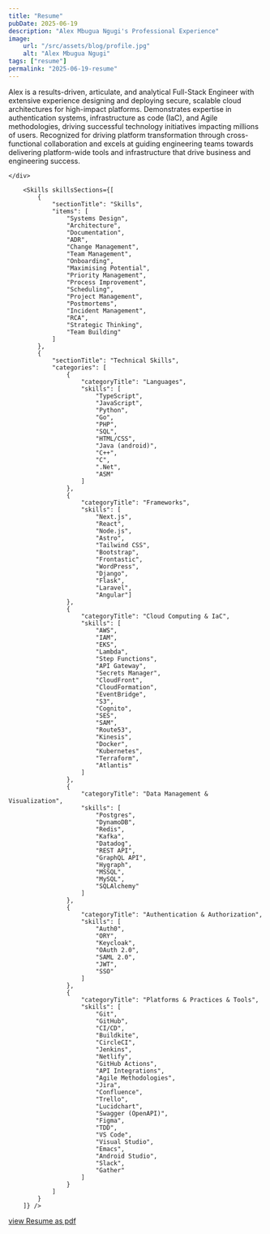 ```yaml
---
title: "Resume"
pubDate: 2025-06-19
description: "Alex Mbugua Ngugi's Professional Experience"
image:
    url: "/src/assets/blog/profile.jpg"
    alt: "Alex Mbugua Ngugi"
tags: ["resume"]
permalink: "2025-06-19-resume"
---
```



<BlogLayout
    title={frontmatter.title}
    description={frontmatter.description}
    image={frontmatter.image.url}
    alt={frontmatter.image.alt}
    date={(frontmatter.pubDate).toString().slice(0,10)}
    tags={frontmatter.tags}
    currentPost={frontmatter.permalink}>

Alex is a results-driven, articulate, and analytical Full-Stack Engineer with extensive experience designing and deploying secure, scalable cloud architectures for high-impact platforms.
Demonstrates expertise in authentication systems, infrastructure as code (IaC), and Agile methodologies, driving successful technology initiatives impacting millions of users.
Recognized for driving platform transformation through cross-functional collaboration and excels at guiding engineering teams towards delivering platform-wide tools and infrastructure that drive business and engineering success.

<div class="grid grid-cols-1 lg:grid-cols-3 gap-8">
    <div class="lg:col-span-2">
        <Timeline sections={[
            {
                "sectionTitle": "Professional Experience",
                "entries": [
            {
                "title": "Andela",
                "date": "March 2017 - present",
                "descriptions": [
                    `Increased mentorship connections at Andela using Lenken,
                        collaborating in a scrum team of 12 members to
                            build features for mentee-expert developer interactions`,
                    `Delivered major updates, including social login and barcode scanning,
                        on the Andela Resource Tracker android app
                            by leading and mentoring a team of 10 developers`,
                    `Placed on partner 2U, where I have been
                        contributing to delivering learning outcomes to
                            millions of students at scale by collaborating
                                with universities and learning institutions`
                ],
                "moreInformation":
                    `https://client.andela.com/talent/profile/bb851627-af65-4cd9-8abc-be164999b8d1`,
            },
            {
                "title": "2U, Engineer III",
                "date": "Jan 2024 - present",
                "descriptions": [
                    `Collaborated with cross-functional teams,
                        including auth, payments, and platform engineers,
                            to align authentication flows with the
                                broader marketplace transformation strategy`,
                    `Increased transaction completion rate by designing robust
                        authentication flows for the Marketplace Transformation initiative`,
                    `Enabled seamless checkout sessions between edX and Commerce Tools
                        by integrating authentication logic using
                            Next.js (SSR), Netlify, and Frontastic API Hub`,
                    `Secured over 500,000 user sessions per month by
                        enforcing JWT signature verification and
                            managing edge cases such as
                                token expiration and single log-out scenarios`,
                    `Maintained authentication service uptime by
                        deploying and monitoring using Datadog,
                            Frontastic.io, and Humio dashboards`,
                    `Mentored developers and facilitated professional development`
                ],
            },
            {
                "title": "2U, Engineer III",
                "date": "Jan 2023 - Jan 2024",
                "descriptions": [
                    `Enabled secure SSO integration for all enterprise users by
                        designing and deploying a SAML SSO and edX OAuth
                            self-service orchestration API via Auth0`,
                    `Developed API Gateway endpoints and AWS Lambda functions
                        for SSO authentication, serving a user base of
                            more than 200,000 across enterprise clients`,
                    `Achieved a reduction in onboarding time by building a
                        self-service orchestrator, allowing enterprise users
                            to configure SSO independently by automating management tasks`,
                    `Implemented authentication flows to validate user roles
                        and restrict access based on metadata in Auth0 and Cognito`,
                    `Improved OAuth2 connection efficiency for all applications
                        by enhancing the Auth0 Terraform provider to support
                            custom headers by contributing to the open source project`
                ],
            },
            {
                "title": "2U, Engineer III",
                "date": "Jan 2022 - Jan 2023",
                "descriptions": [
                    `Enabled secure access to EDX and GetSmarter
                        by enterprise clients by deploying
                            a federated SSO solution with Auth0`,
                    `Improved B2B authentication flow by
                        centralizing SSO for all client organizations,
                            resulting in an increase in login efficiency`,
                    `Enabled migration of user accounts to Auth0 by implementing
                        user linking between Cognito and Auth0`,
                    `Achieved a reduction in onboarding time for
                        EDX and GetSmarter enterprise clients by
                            collaborating with all cross-functional
                                teams to ensure successful SSO migration`
                ],
            },
            {
                "title": "2U, Engineer II",
                "date": "Jan 2021 - Jan 2022",
                "descriptions": [
                    `Implemented a proxy service for authentication
                        between 2U's degree sites and all
                            internal applications with Auth0,
                                ensuring user data parity during transition from OARS`,
                    `Reduced auth provisioning time for new programs
                        through automation of all
                            Auth0 configurations using Terraform`,
                    `Supported logistration and user management operations
                        by developing and maintaining
                            Lambda functions and serverless services`,
                    `Increased user profile completeness by
                        creating progressive profiling pages for
                            richer data collection across platforms`
                ],
            },
            {
                "title": "2U, Engineer II",
                "date": "Jan 2019 - Jan 2021",
                "descriptions": [
                    `Streamlined asset delivery and reduced deployment times by
                        engineering ViBrAM (Visual Brand Asset Manager),
                            AWS Lambda and Step Functions for
                                seamless asset delivery across all 2U platforms`,
                    `Migrated all branded and brand assets to new infrastructure
                        by implementing Lambda functions that
                            integrated Central Park (new program data entry point),
                                Hygraph (content manager using GraphQL),
                                    and S3 (asset store), ensuring on demand
                                        content delivery to all platforms`,
                    `Improved asset visibility and QA turnaround times
                        for creative teams by collaborating to deliver ViBrAM-UI
                            using Next.js, Material-UI, and Storybook`,
                    `Enabled monitoring by developing CloudWatch and
                        Slack Integrations to ensure ViBrAM system reliability`
                ],
            },
            {
                "title": "2U, Engineer I",
                "date": "Apr 2018 - Jan 2019",
                "descriptions": [
                    `Increased onboarding efficiency by synchronizing
                        100% of all new program fields with Salesforce
                            using the in-house CMS, OARS`,
                    `Reduced UAT times and decreased deploy frequency
                        by ensuring 100% accuracy during all program standup`,
                    `Resolved manual process hurdles,
                        enabling faster deployments by
                            implementing GitHub version control strategies`,
                    `Managed all support tickets, reducing turnaround times
                        by 80% for program updates and enhancements post-launch`
                ],
            }
        ]
    },
    {
        "sectionTitle": "Education",
        "entries": [
            {
                "title": "B.Sc. Information Technology, Jomo Kenyatta University Of Agriculture And Technology",
                "date": "Sept 2012 - Aug 2016",
                "descriptions": [
                    `Second Class Upper Division`,
                    `Majored in Software Engineering`,
                    `Developed a .Net and MSSQL application to streamline
                        procurement management for the
                            Public Procurement Oversight Authority of Kenya`,
                    `Migrated the existing MS Access database to MSSQL,
                        preserving historical records while
                            improving workflow efficiency for
                                procurement management and government tender tracking`
                ],
            }
        ]
    }
]}

> </Timeline>
    </div>

        <Skills skillsSections={[
            {
                "sectionTitle": "Skills",
                "items": [
                    "Systems Design",
                    "Architecture",
                    "Documentation",
                    "ADR",
                    "Change Management",
                    "Team Management",
                    "Onboarding",
                    "Maximising Potential",
                    "Priority Management",
                    "Process Improvement",
                    "Scheduling",
                    "Project Management",
                    "Postmortems",
                    "Incident Management",
                    "RCA",
                    "Strategic Thinking",
                    "Team Building"
                ]
            },
            {
                "sectionTitle": "Technical Skills",
                "categories": [
                    {
                        "categoryTitle": "Languages",
                        "skills": [
                            "TypeScript",
                            "JavaScript",
                            "Python",
                            "Go",
                            "PHP",
                            "SQL",
                            "HTML/CSS",
                            "Java (android)",
                            "C++",
                            "C",
                            ".Net",
                            "ASM"
                        ]
                    },
                    {
                        "categoryTitle": "Frameworks",
                        "skills": [
                            "Next.js",
                            "React",
                            "Node.js",
                            "Astro",
                            "Tailwind CSS",
                            "Bootstrap",
                            "Frontastic",
                            "WordPress",
                            "Django",
                            "Flask",
                            "Laravel",
                            "Angular"]
                    },
                    {
                        "categoryTitle": "Cloud Computing & IaC",
                        "skills": [
                            "AWS",
                            "IAM",
                            "EKS",
                            "Lambda",
                            "Step Functions",
                            "API Gateway",
                            "Secrets Manager",
                            "CloudFront",
                            "CloudFormation",
                            "EventBridge",
                            "S3",
                            "Cognito",
                            "SES",
                            "SAM",
                            "Route53",
                            "Kinesis",
                            "Docker",
                            "Kubernetes",
                            "Terraform",
                            "Atlantis"
                        ]
                    },
                    {
                        "categoryTitle": "Data Management & Visualization",
                        "skills": [
                            "Postgres",
                            "DynamoDB",
                            "Redis",
                            "Kafka",
                            "Datadog",
                            "REST API",
                            "GraphQL API",
                            "Hygraph",
                            "MSSQL",
                            "MySQL",
                            "SQLAlchemy"
                        ]
                    },
                    {
                        "categoryTitle": "Authentication & Authorization",
                        "skills": [
                            "Auth0",
                            "ORY",
                            "Keycloak",
                            "OAuth 2.0",
                            "SAML 2.0",
                            "JWT",
                            "SSO"
                        ]
                    },
                    {
                        "categoryTitle": "Platforms & Practices & Tools",
                        "skills": [
                            "Git",
                            "GitHub",
                            "CI/CD",
                            "Buildkite",
                            "CircleCI",
                            "Jenkins",
                            "Netlify",
                            "GitHub Actions",
                            "API Integrations",
                            "Agile Methodologies",
                            "Jira",
                            "Confluence",
                            "Trello",
                            "Lucidchart",
                            "Swagger (OpenAPI)",
                            "Figma",
                            "TDD",
                            "VS Code",
                            "Visual Studio",
                            "Emacs",
                            "Android Studio",
                            "Slack",
                            "Gather"
                        ]
                    }
                ]
            }
        ]} />
</div>

<span>
<div class="mt-4">
    <a href="/Alex%20Mbugua%20Ngugi%20-%20Resume.pdf" target="_blank" rel="noopener noreferrer">view Resume as pdf</a>
</div>

</span>
</BlogLayout>
